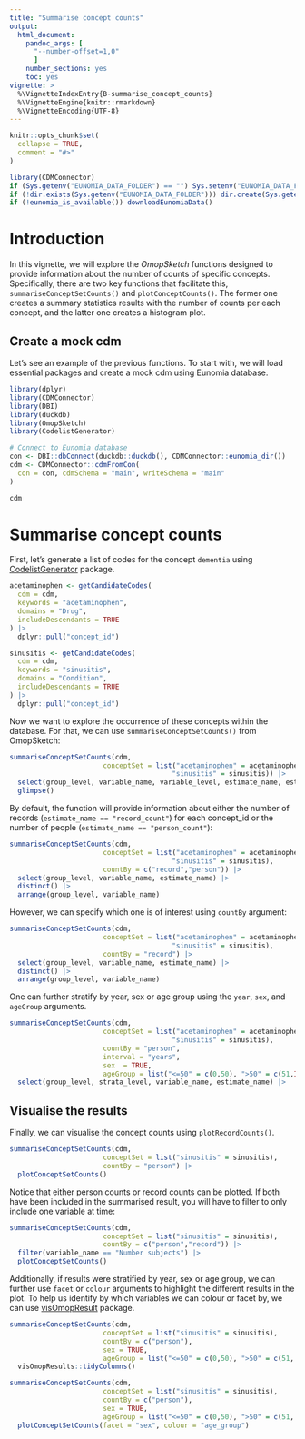 ```yaml
---
title: "Summarise concept counts"
output: 
  html_document:
    pandoc_args: [
      "--number-offset=1,0"
      ]
    number_sections: yes
    toc: yes
vignette: >
  %\VignetteIndexEntry{B-summarise_concept_counts}
  %\VignetteEngine{knitr::rmarkdown}
  %\VignetteEncoding{UTF-8}
---
```


```r
knitr::opts_chunk$set(
  collapse = TRUE,
  comment = "#>"
)

library(CDMConnector)
if (Sys.getenv("EUNOMIA_DATA_FOLDER") == "") Sys.setenv("EUNOMIA_DATA_FOLDER" = tempdir())
if (!dir.exists(Sys.getenv("EUNOMIA_DATA_FOLDER"))) dir.create(Sys.getenv("EUNOMIA_DATA_FOLDER"))
if (!eunomia_is_available()) downloadEunomiaData()
```

# Introduction

In this vignette, we will explore the *OmopSketch* functions designed to provide information about the number of counts of specific concepts. Specifically, there are two key functions that facilitate this, `summariseConceptSetCounts()` and `plotConceptCounts()`. The former one creates a summary statistics results with the number of counts per each concept, and the latter one creates a histogram plot.

## Create a mock cdm

Let's see an example of the previous functions. To start with, we will load essential packages and create a mock cdm using Eunomia database.

```r
library(dplyr)
library(CDMConnector)
library(DBI)
library(duckdb)
library(OmopSketch)
library(CodelistGenerator)

# Connect to Eunomia database
con <- DBI::dbConnect(duckdb::duckdb(), CDMConnector::eunomia_dir())
cdm <- CDMConnector::cdmFromCon(
  con = con, cdmSchema = "main", writeSchema = "main"
)

cdm 
```

# Summarise concept counts

First, let's generate a list of codes for the concept `dementia` using [CodelistGenerator](https://darwin-eu.github.io/CodelistGenerator/index.html) package.

```r
acetaminophen <- getCandidateCodes(
  cdm = cdm,
  keywords = "acetaminophen",
  domains = "Drug",
  includeDescendants = TRUE
) |>
  dplyr::pull("concept_id")

sinusitis <- getCandidateCodes(
  cdm = cdm,
  keywords = "sinusitis",
  domains = "Condition",
  includeDescendants = TRUE
) |>
  dplyr::pull("concept_id")

```

Now we want to explore the occurrence of these concepts within the database. For that, we can use `summariseConceptSetCounts()` from OmopSketch:

```r
summariseConceptSetCounts(cdm,
                       conceptSet = list("acetaminophen" = acetaminophen,                          
                                        "sinusitis" = sinusitis)) |>   
  select(group_level, variable_name, variable_level, estimate_name, estimate_value) |>   
  glimpse() 
``` 
By default, the function will provide information about either the number of records (`estimate_name == "record_count"`) for each concept_id or the number of people (`estimate_name == "person_count"`): 
```r
summariseConceptSetCounts(cdm, 
                       conceptSet = list("acetaminophen" = acetaminophen, 
                                        "sinusitis" = sinusitis), 
                       countBy = c("record","person")) |>
  select(group_level, variable_name, estimate_name) |>
  distinct() |>
  arrange(group_level, variable_name)

```         

However, we can specify which one is of interest using `countBy` argument:

```r
summariseConceptSetCounts(cdm, 
                       conceptSet = list("acetaminophen" = acetaminophen,
                                        "sinusitis" = sinusitis),
                       countBy = "record") |>
  select(group_level, variable_name, estimate_name) |>
  distinct() |>
  arrange(group_level, variable_name) 
```

One can further stratify by year, sex or age group using the `year`, `sex`, and `ageGroup` arguments.

``` r
summariseConceptSetCounts(cdm,
                       conceptSet = list("acetaminophen" = acetaminophen,
                                        "sinusitis" = sinusitis),
                       countBy = "person",
                       interval = "years",
                       sex  = TRUE,  
                       ageGroup = list("<=50" = c(0,50), ">50" = c(51,Inf))) |>   
  select(group_level, strata_level, variable_name, estimate_name) |>   glimpse() 
```

## Visualise the results 
Finally, we can visualise the concept counts using `plotRecordCounts()`. 

```r
summariseConceptSetCounts(cdm, 
                       conceptSet = list("sinusitis" = sinusitis), 
                       countBy = "person") |> 
  plotConceptSetCounts()

```         
Notice that either person counts or record counts can be plotted. If both have been included in the summarised result, you will have to filter to only include one variable at time:

```r
summariseConceptSetCounts(cdm, 
                       conceptSet = list("sinusitis" = sinusitis),
                       countBy = c("person","record")) |>
  filter(variable_name == "Number subjects") |>
  plotConceptSetCounts()
```

Additionally, if results were stratified by year, sex or age group, we can further use `facet` or `colour` arguments to highlight the different results in the plot. To help us identify by which variables we can colour or facet by, we can use [visOmopResult](https://darwin-eu.github.io/visOmopResults/) package.

```r
summariseConceptSetCounts(cdm, 
                       conceptSet = list("sinusitis" = sinusitis),
                       countBy = c("person"),
                       sex = TRUE, 
                       ageGroup = list("<=50" = c(0,50), ">50" = c(51, Inf))) |>
  visOmopResults::tidyColumns()

summariseConceptSetCounts(cdm, 
                       conceptSet = list("sinusitis" = sinusitis),
                       countBy = c("person"),
                       sex = TRUE, 
                       ageGroup = list("<=50" = c(0,50), ">50" = c(51, Inf))) |>
  plotConceptSetCounts(facet = "sex", colour = "age_group")
```
